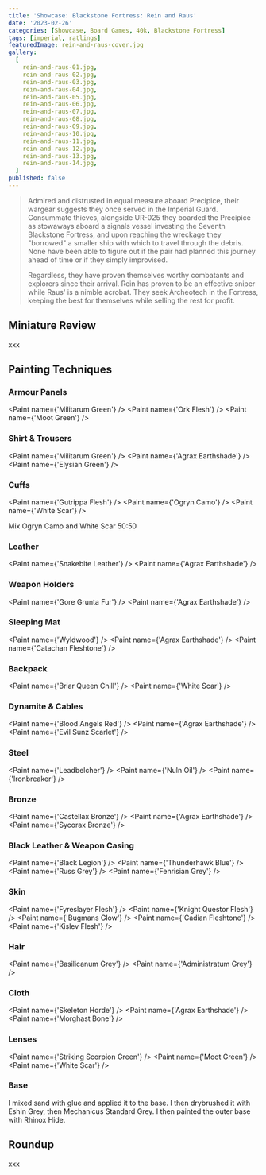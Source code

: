 ```yaml
---
title: 'Showcase: Blackstone Fortress: Rein and Raus'
date: '2023-02-26'
categories: [Showcase, Board Games, 40k, Blackstone Fortress]
tags: [imperial, ratlings]
featuredImage: rein-and-raus-cover.jpg
gallery:
  [
    rein-and-raus-01.jpg,
    rein-and-raus-02.jpg,
    rein-and-raus-03.jpg,
    rein-and-raus-04.jpg,
    rein-and-raus-05.jpg,
    rein-and-raus-06.jpg,
    rein-and-raus-07.jpg,
    rein-and-raus-08.jpg,
    rein-and-raus-09.jpg,
    rein-and-raus-10.jpg,
    rein-and-raus-11.jpg,
    rein-and-raus-12.jpg,
    rein-and-raus-13.jpg,
    rein-and-raus-14.jpg,
  ]
published: false
---
```



> Admired and distrusted in equal measure aboard Precipice, their wargear suggests they once served in the Imperial
> Guard. Consummate thieves, alongside UR-025 they boarded the Precipice as stowaways aboard a signals vessel investing
> the Seventh Blackstone Fortress, and upon reaching the wreckage they "borrowed" a smaller ship with which to travel
> through the debris. None have been able to figure out if the pair had planned this journey ahead of time or if they
> simply improvised.
>
> Regardless, they have proven themselves worthy combatants and explorers since their arrival. Rein has proven to be an
> effective sniper while Raus' is a nimble acrobat. They seek Archeotech in the Fortress, keeping the best for
> themselves while selling the rest for profit.

## Miniature Review

xxx

## Painting Techniques

### Armour Panels

<Paint name={'Militarum Green'} />
<Paint name={'Ork Flesh'} />
<Paint name={'Moot Green'} />

### Shirt & Trousers

<Paint name={'Militarum Green'} />
<Paint name={'Agrax Earthshade'} />
<Paint name={'Elysian Green'} />

### Cuffs

<Paint name={'Gutrippa Flesh'} />
<Paint name={'Ogryn Camo'} />
<Paint name={'White Scar'} />

Mix Ogryn Camo and White Scar 50:50

### Leather

<Paint name={'Snakebite Leather'} />
<Paint name={'Agrax Earthshade'} />

### Weapon Holders

<Paint name={'Gore Grunta Fur'} />
<Paint name={'Agrax Earthshade'} />

### Sleeping Mat

<Paint name={'Wyldwood'} />
<Paint name={'Agrax Earthshade'} />
<Paint name={'Catachan Fleshtone'} />

### Backpack

<Paint name={'Briar Queen Chill'} />
<Paint name={'White Scar'} />

### Dynamite & Cables

<Paint name={'Blood Angels Red'} />
<Paint name={'Agrax Earthshade'} />
<Paint name={'Evil Sunz Scarlet'} />

### Steel

<Paint name={'Leadbelcher'} />
<Paint name={'Nuln Oil'} />
<Paint name={'Ironbreaker'} />

### Bronze

<Paint name={'Castellax Bronze'} />
<Paint name={'Agrax Earthshade'} />
<Paint name={'Sycorax Bronze'} />

### Black Leather & Weapon Casing

<Paint name={'Black Legion'} />
<Paint name={'Thunderhawk Blue'} />
<Paint name={'Russ Grey'} />
<Paint name={'Fenrisian Grey'} />

### Skin

<Paint name={'Fyreslayer Flesh'} />
<Paint name={'Knight Questor Flesh'} />
<Paint name={'Bugmans Glow'} />
<Paint name={'Cadian Fleshtone'} />
<Paint name={'Kislev Flesh'} />

### Hair

<Paint name={'Basilicanum Grey'} />
<Paint name={'Administratum Grey'} />

### Cloth

<Paint name={'Skeleton Horde'} />
<Paint name={'Agrax Earthshade'} />
<Paint name={'Morghast Bone'} />

### Lenses

<Paint name={'Striking Scorpion Green'} />
<Paint name={'Moot Green'} />
<Paint name={'White Scar'} />

### Base

I mixed sand with glue and applied it to the base. I then drybrushed it with Eshin Grey, then Mechanicus Standard Grey.
I then painted the outer base with Rhinox Hide.

## Roundup

xxx
